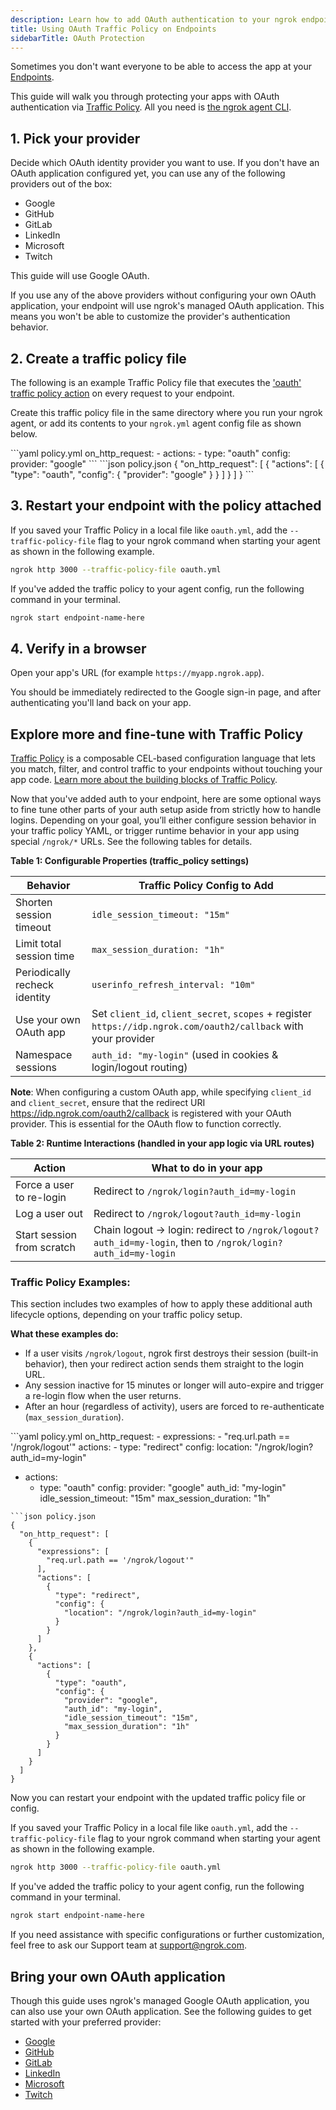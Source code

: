 ```yaml
---
description: Learn how to add OAuth authentication to your ngrok endpoints using Traffic Policy.
title: Using OAuth Traffic Policy on Endpoints
sidebarTitle: OAuth Protection
---
```


Sometimes you don't want everyone to be able to access the app at your [Endpoints](/universal-gateway/endpoints).

This guide will walk you through protecting your apps with OAuth authentication via [Traffic Policy](/traffic-policy). All you need is [the ngrok agent CLI](/agent/cli).

## 1. Pick your provider

Decide which OAuth identity provider you want to use. If you don't have an OAuth application configured yet, you can use any of the following providers out of the box:

- Google
- GitHub
- GitLab
- LinkedIn
- Microsoft
- Twitch

This guide will use Google OAuth.

<Note>
If you use any of the above providers without configuring your own OAuth application, your endpoint will use ngrok's managed OAuth application. This means you won't be able to customize the provider's authentication behavior.
</Note>

## 2. Create a traffic policy file

The following is an example Traffic Policy file that executes the ['oauth' traffic policy action](/traffic-policy/actions/oauth/) on every request to your endpoint.

Create this traffic policy file in the same directory where you run your ngrok agent, or add its contents to your `ngrok.yml` agent config file as shown below.

<CodeGroup>
```yaml policy.yml
on_http_request:
  - actions:
    - type: "oauth"
    config:
    provider: "google"
```
```json policy.json
{
  "on_http_request": [
    {
      "actions": [
        {
          "type": "oauth",
          "config": {
            "provider": "google"
          }
        }
      ]
    }
  ]
}
```
</CodeGroup>

## 3. Restart your endpoint with the policy attached

<Tabs>
<Tab title="Using a local file">

If you saved your Traffic Policy in a local file like `oauth.yml`, add the `--traffic-policy-file` flag to your ngrok command when starting your agent as shown in the following example.

```bash
ngrok http 3000 --traffic-policy-file oauth.yml
```

</Tab>
<Tab title="Using an Agent Config file">

If you've added the traffic policy to your agent config, run the following command in your terminal.

```bash
ngrok start endpoint-name-here
```

</Tab>
</Tabs>

## 4. Verify in a browser

Open your app's URL (for example `https://myapp.ngrok.app`).

You should be immediately redirected to the Google sign-in page, and after authenticating you'll land back on your app.

## Explore more and fine-tune with Traffic Policy

[Traffic Policy](/traffic-policy/) is a composable CEL-based configuration language that lets you match, filter, and control traffic to your endpoints without touching your app code. [Learn more about the building blocks of Traffic Policy](/traffic-policy/#traffic-policy-building-blocks).

Now that you've added auth to your endpoint, here are some optional ways to fine tune other parts of your auth setup aside from strictly how to handle logins. Depending on your goal, you’ll either configure session behavior in your traffic policy YAML, or trigger runtime behavior in your app using special `/ngrok/*` URLs. See the following tables for details.

**Table 1: Configurable Properties (traffic_policy settings)**

| Behavior                      | Traffic Policy Config to Add                                                                                     |
| ----------------------------- | ---------------------------------------------------------------------------------------------------------------- |
| Shorten session timeout       | `idle_session_timeout: "15m"`                                                                                    |
| Limit total session time      | `max_session_duration: "1h"`                                                                                     |
| Periodically recheck identity | `userinfo_refresh_interval: "10m"`                                                                               |
| Use your own OAuth app        | Set `client_id`, `client_secret`, `scopes` + register `https://idp.ngrok.com/oauth2/callback` with your provider |
| Namespace sessions            | `auth_id: "my-login"` (used in cookies & login/logout routing)                                                   |

**Note**: When configuring a custom OAuth app, while specifying `client_id` and `client_secret`, ensure that the redirect URI https://idp.ngrok.com/oauth2/callback is registered with your OAuth provider. This is essential for the OAuth flow to function correctly.

**Table 2: Runtime Interactions (handled in your app logic via URL routes)**

| Action                     | What to do in your app                                                                                      |
| -------------------------- | ----------------------------------------------------------------------------------------------------------- |
| Force a user to re-login   | Redirect to `/ngrok/login?auth_id=my-login`                                                                 |
| Log a user out             | Redirect to `/ngrok/logout?auth_id=my-login`                                                                |
| Start session from scratch | Chain logout → login: redirect to `/ngrok/logout?auth_id=my-login`, then to `/ngrok/login?auth_id=my-login` |

### Traffic Policy Examples:

This section includes two examples of how to apply these additional auth lifecycle options, depending on your traffic policy setup.

**What these examples do:**

- If a user visits `/ngrok/logout`, ngrok first destroys their session (built-in behavior), then your redirect action sends them straight to the login URL.
- Any session inactive for 15 minutes or longer will auto-expire and trigger a re-login flow when the user returns.
- After an hour (regardless of activity), users are forced to re-authenticate (`max_session_duration`).

<CodeGroup>
```yaml policy.yml
on_http_request:
  - expressions:
    - "req.url.path == '/ngrok/logout'"
    actions:
    - type: "redirect"
    config:
    location: "/ngrok/login?auth_id=my-login"


  - actions:
    - type: "oauth"
    config:
    provider: "google"
    auth_id: "my-login"
    idle_session_timeout: "15m"
    max_session_duration: "1h"
```
```json policy.json
{
  "on_http_request": [
    {
      "expressions": [
        "req.url.path == '/ngrok/logout'"
      ],
      "actions": [
        {
          "type": "redirect",
          "config": {
            "location": "/ngrok/login?auth_id=my-login"
          }
        }
      ]
    },
    {
      "actions": [
        {
          "type": "oauth",
          "config": {
            "provider": "google",
            "auth_id": "my-login",
            "idle_session_timeout": "15m",
            "max_session_duration": "1h"
          }
        }
      ]
    }
  ]
}
```
</CodeGroup>

Now you can restart your endpoint with the updated traffic policy file or config.

<Tabs>
<Tab title="Using a local file">

If you saved your Traffic Policy in a local file like `oauth.yml`, add the `--traffic-policy-file` flag to your ngrok command when starting your agent as shown in the following example.

```bash
ngrok http 3000 --traffic-policy-file oauth.yml
```

</Tab>
<Tab title="Using an Agent Config file">

If you've added the traffic policy to your agent config, run the following command in your terminal.

```bash
ngrok start endpoint-name-here
```

</Tab>
</Tabs>

If you need assistance with specific configurations or further customization, feel free to ask our Support team at [support@ngrok.com](mailto:support@ngrok.com).

## Bring your own OAuth application

Though this guide uses ngrok's managed Google OAuth application, you can also use your own OAuth application. See the following guides to get started with your preferred provider:

- [Google](https://ngrok.com/docs/integrations/google/oauth/)
- [GitHub](https://ngrok.com/docs/integrations/github/oauth/)
- [GitLab](https://ngrok.com/docs/integrations/gitlab/oauth/)
- [LinkedIn](https://ngrok.com/docs/integrations/linkedin/oauth/)
- [Microsoft](https://ngrok.com/docs/integrations/microsoft/oauth/)
- [Twitch](https://ngrok.com/docs/integrations/twitch/oauth/)
